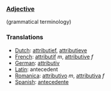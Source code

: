 ===[[Adjective]]===
(grammatical terminology)

===Translations===
*[[Dutch]]: [[attributief]], [[attributieve]]
*[[French]]: [[attributif]] ''m'', [[attributive]] ''f''
*[[German]]: [[attributiv]]
*[[Latin]]: antecedent
*[[Romanica]]: [[attributivo]] ''m'', [[attributiva]] ''f''
*[[Spanish]]: [[antecedente]]